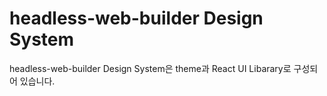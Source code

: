 # headless-web-builder Design System

headless-web-builder Design System은 theme과 React UI Libarary로 구성되어 있습니다.
